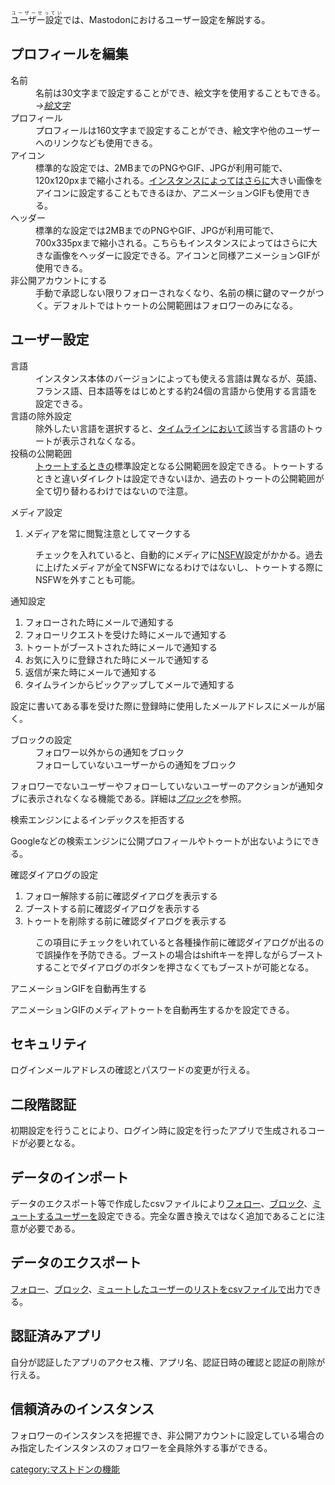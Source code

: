 <ruby>ユーザー設定<rt>ユーザーせってい</rt></ruby>では、Mastodonにおけるユーザー設定を解説する。


== プロフィールを編集 ==
;名前
:名前は30文字まで設定することができ、絵文字を使用することもできる。''→[[絵文字]]''
;プロフィール
:プロフィールは160文字まで設定することができ、絵文字や他のユーザーへのリンクなども使用できる。
;アイコン
:標準的な設定では、2MBまでのPNGやGIF、JPGが利用可能で、120x120pxまで縮小される。[[インスタンス]]によってはさらに大きい画像をアイコンに設定することもできるほか、アニメーションGIFも使用できる。
;ヘッダー
:標準的な設定では2MBまでのPNGやGIF、JPGが利用可能で、700x335pxまで縮小される。こちらもインスタンスによってはさらに大きな画像をヘッダーに設定できる。アイコンと同様アニメーションGIFが使用できる。
;非公開アカウントにする
:手動で承認しない限りフォローされなくなり、名前の横に鍵のマークがつく。デフォルトではトゥートの公開範囲はフォロワーのみになる。

== ユーザー設定  ==
;言語
:インスタンス本体のバージョンによっても使える言語は異なるが、英語、フランス語、日本語等をはじめとする約24個の言語から使用する言語を設定できる。
;言語の除外設定
:除外したい言語を選択すると、[[タイムライン]]において該当する言語のトゥートが表示されなくなる。
;投稿の公開範囲
:[[トゥート]]するときの標準設定となる公開範囲を設定できる。トゥートするときと違いダイレクトは設定できないほか、過去のトゥートの公開範囲が全て切り替わるわけではないので注意。

;メディア設定
#メディアを常に閲覧注意としてマークする

:チェックを入れていると、自動的にメディアに[[NSFW]]設定がかかる。過去に上げたメディアが全てNSFWになるわけではないし、トゥートする際にNSFWを外すことも可能。

;通知設定
#フォローされた時にメールで通知する
#フォローリクエストを受けた時にメールで通知する
#トゥートがブーストされた時にメールで通知する
#お気に入りに登録された時にメールで通知する
#返信が来た時にメールで通知する
#タイムラインからピックアップしてメールで通知する

設定に書いてある事を受けた際に登録時に使用したメールアドレスにメールが届く。

;ブロックの設定
:フォロワー以外からの通知をブロック
:フォローしていないユーザーからの通知をブロック

フォロワーでないユーザーやフォローしていないユーザーのアクションが通知タブに表示されなくなる機能である。詳細は''[[ブロック]]''を参照。

;検索エンジンによるインデックスを拒否する
Googleなどの検索エンジンに公開プロフィールやトゥートが出ないようにできる。

;確認ダイアログの設定
#フォロー解除する前に確認ダイアログを表示する
#ブーストする前に確認ダイアログを表示する
#トゥートを削除する前に確認ダイアログを表示する
:この項目にチェックをいれていると各種操作前に確認ダイアログが出るので誤操作を予防できる。ブーストの場合はshiftキーを押しながらブーストすることでダイアログのボタンを押さなくてもブーストが可能となる。

;アニメーションGIFを自動再生する
アニメーションGIFのメディアトゥートを自動再生するかを設定できる。

== セキュリティ ==
ログインメールアドレスの確認とパスワードの変更が行える。

== 二段階認証 ==
初期設定を行うことにより、ログイン時に設定を行ったアプリで生成されるコードが必要となる。

== データのインポート ==
データのエクスポート等で作成したcsvファイルにより[[フォロー]]、[[ブロック]]、[[ミュート]]するユーザーを設定できる。完全な置き換えではなく追加であることに注意が必要である。

== データのエクスポート ==
[[フォロー]]、[[ブロック]]、[[ミュート]]したユーザーのリストをcsvファイルで出力できる。

== 認証済みアプリ ==
自分が認証したアプリのアクセス権、アプリ名、認証日時の確認と認証の削除が行える。

== 信頼済みのインスタンス ==
フォロワーのインスタンスを把握でき、非公開アカウントに設定している場合のみ指定したインスタンスのフォロワーを全員除外する事ができる。

{{DEFAULTSORT:ゆうさあせつてい}}
[[category:マストドンの機能]]